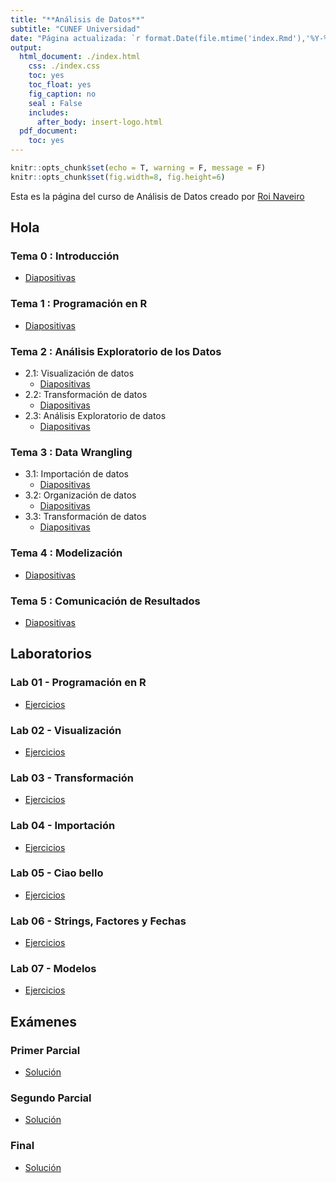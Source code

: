 ```yaml
---
title: "**Análisis de Datos**"
subtitle: "CUNEF Universidad"
date: "Página actualizada: `r format.Date(file.mtime('index.Rmd'),'%Y-%m-%d')`"
output:
  html_document: ./index.html
    css: ./index.css
    toc: yes
    toc_float: yes
    fig_caption: no
    seal : False
    includes:
      after_body: insert-logo.html
  pdf_document:
    toc: yes
---
```



<div class="title-logo"></div>

```r
knitr::opts_chunk$set(echo = T, warning = F, message = F)
knitr::opts_chunk$set(fig.width=8, fig.height=6) 
```


Esta es la página del curso de Análisis de Datos creado por
[Roi Naveiro](http://roinaveiro.github.io)

## **Hola**

### Tema 0 : Introducción
  - [Diapositivas](./tema0/tema0.html)
  
### Tema 1 : Programación en R
  - [Diapositivas](./tema1/tema1.html)
  
### Tema 2 : Análisis Exploratorio de los Datos
- 2.1: Visualización de datos
  - [Diapositivas](./tema2/tema2-1.html)
    
- 2.2: Transformación de datos
  - [Diapositivas](./tema2/tema2-2.html)

- 2.3: Análisis Exploratorio de datos
  - [Diapositivas](./tema2/tema2-3.html)
  
### Tema 3 : Data Wrangling
  - 3.1: Importación de datos
    - [Diapositivas](./tema3/tema3-1.html)
    
  - 3.2: Organización de datos
    - [Diapositivas](./tema3/tema3-2.html)
    
  - 3.3: Transformación de datos
    - [Diapositivas](./tema3/tema3-3.html)
    
### Tema 4 : Modelización
  - [Diapositivas](./tema4/tema4.html)
  
### Tema 5 : Comunicación de Resultados
  - [Diapositivas](./tema5/tema5.html)
  
## **Laboratorios**

### Lab 01 - Programación en R 
  - [Ejercicios](./labs/lab1.html)
    
### Lab 02 - Visualización 
  - [Ejercicios](./labs/lab2.html)
    
### Lab 03 - Transformación
  - [Ejercicios](./labs/lab3.html)
  
### Lab 04 - Importación
  - [Ejercicios](./labs/lab4.html)
  
### Lab 05 - Ciao bello
  - [Ejercicios](./labs/lab5.html)
  
### Lab 06 - Strings, Factores y Fechas
  - [Ejercicios](./labs/lab6.html)
  
### Lab 07 - Modelos
  - [Ejercicios](./labs/lab7.html)
  
## **Exámenes**

### Primer Parcial
  - [Solución](./exams/exam-01_sol.html)
  
### Segundo Parcial
  - [Solución](./exams/exam-02_sol.html)
  
### Final 
  - [Solución](./exams/sol-exam-final.html)
   
   
   
